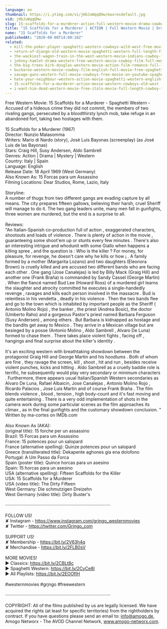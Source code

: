 ```yaml
---
language: en
thumbnail: https://i.ytimg.com/vi/jHbJuWqqQHw/maxresdefault.jpg
vid: jHbJuWqqQHw
slug: 15-scaffolds-for-a-murderer-action-full-western-movie-drama-cowboy-film-english
title: "15 Scaffolds for a Murderer | ACTION | Full Western Movie | Drama | Cowboy Film | English"
name: "15 Scaffolds for a Murderer"
publishedAt: "2020-08-08T14:00:18Z"
related:
  - kill-the-poker-player-spaghetti-western-cowboys-wild-west-free-movie-western-movies
  - return-of-django-old-western-movie-spaghetti-western-full-length-film-wild-west
  - the-wackiest-wagon-train-in-the-west-western-movie-indians-cowboy-film-full-length
  - johnny-hamlet-drama-western-free-western-movie-cowboy-film-full-movies
  - the-big-trees-kirk-douglas-western-movie-action-film-romance-full-length-movie
  - buckaroo-western-movie-cowboy-film-english-full-movie-free-spaghetti-western
  - savage-guns-western-full-movie-cowboys-free-movie-on-youtube-spaghetti-western
  - hate-your-neighbour-western-action-movie-spaghetti-western-english-cowboy-film
  - 15-scaffolds-for-a-murderer-action-movie-western-cowboys-old-west
  - i-want-him-dead-western-movie-free-italo-movie-full-length-cowboy-film
---
```


Free Western Movie: 15 Scaffolds for a Murderer - Spaghetti Western - Accused of a hideous crime they did not commit, the members of two rivaling gangs, persecuted by a bloodthirsty lynch mob, take refuge in an abandoned fort, taking two hostages with them. <br />
<br />
15 Scaffolds for a Murderer (1967)<br />
Director: Nunzio Malasomma<br />
Writers: Mario di Nardo (story), José Luis Bayonas (screenplay) (as José Luis de las Bayonas)<br />
Stars: Craig Hill, Susy Andersen, Aldo Sambrell <br />
Genres: Action | Drama | Mystery | Western <br />
Country: Italy | Spain<br />
Language: English<br />
Release Date: 18 April 1969 (West Germany) <br />
Also Known As: 15 Forcas para um Assassino <br />
Filming Locations: Dear Studios, Rome, Lazio, Italy <br />
<br />
Storyline:<br />
A number of thugs from two different gangs are evading capture by all means. The city prepares fifteen gallows, believing their harsh, cruel Sheriff will manage to do it. The two gang leaders unite, many men fall in gunfights, three women are murdered, but the end is a surprise to all.<br />
<br />
Reviews:<br />
"An Italian-Spanish co-production full of action , exaggerated characters, shootouts and loads of violence . There is plenty of action in the movie , guaranteeing some shoot'em up or stunts every few minutes . There's also an interesting intrigue and whodunit with some Giallo when happens a killing spree , and the question is : Who is the killer ? For money, for pleasure, for revenge, he doesn't care why he kills or how ¡ . A family formed by a mother (Margarita Lozano) and two daughters (Eleonora Brown) is cruelly killed and are accused two different bands who are facing each other . One gang (Jose Canalejas) is led by Billy Mack (Graig Hill) and another one (Frank Braña) is commanded by Sandy Cassel (George Martin) . When the fiancé named Bud Lee (Howard Ross) of a murdered girl learns the slaughter and atrocity committed he executes a single-handedly revenge , ravages and kills each person involved in the massacre . Bud is relentless in his vendetta , deadly in his violence . Then the two bands flee and go to the town which is inhabited by important people as the Sheriff ( Antonio Molino Rojo) , the banker , the priest (Andrea Bosic), the doctor (Umberto Raho) and a gorgeous Pastor's priest named Barbara Ferguson (Susy Andersen) , among others . But Barbara is kidnapped as hostage and the bandits get away to Mexico . They arrive in a Mexican village but are besieged by a posse (Antonio Molino , Aldo Sambrell , Alvaro De Luna) formed to chase them . There takes place violent fights , facing off , hangings and final surprise about the killer's identity .<br />
<br />
It's an exciting western with breathtaking showdown between the protagonist Graig Hill and George Martin and his hoodlums . Both of whom are fine , they ravage the screen, kill , shoot , hit and run , besides receive violent punches, kicks and hitting . Aldo Sambrell as a cruelly baddie role is terrific, he subsequently would play very secondary or minimum characters . Furthermore, there appears usual Italian/Spanish Western secondaries as Alvaro De Luna, Rafael Albaicin, Jose Canalejas , Antonio Molino Rojo , Ricardo Palacios , Jose Luis Martin and of course Frank Braña . The film blends violence , blood , tension , high body-count and it's fast moving and quite entertaining . There is a very odd implementation of shots in the camera work during some particular scenes as the film approaches its climax , as in the final gunfights and the customary showdown conclusion. " Written by ma-cortes on IMDb.com<br />
<br />
Also Known As (AKA):<br />
(original title): 15 forche per un assassino<br />
Brazil: 15 Forcas para um Assassino<br />
France: 15 potences pour un salopard<br />
France (alternative spelling): Quinze potences pour un salopard<br />
Greece (transliterated title): Dekapente aghones gia ena dolofono<br />
Portugal: A Um Passo da Forca<br />
Spain (poster title): Quince horcas para un asesino<br />
Spain: 15 horcas para un asesino<br />
USA (alternative spelling): Fifteen Scaffolds for the Killer<br />
USA: 15 Scaffolds for a Murderer<br />
USA (video title): The Dirty Fifteen<br />
West Germany: Die schmutzigen Dreizehn<br />
West Germany (video title): Dirty Buster's<br />
<br />
····················································································<br />
<br />
FOLLOW US!<br />
✘ Instagram - https://www.instagram.com/grjngo_westernmovies<br />
✘ Twitter - https://twitter.com/Grjngo_com<br />
<br />
SUPPORT US!<br />
✘ Membership - https://bit.ly/2V63h4q<br />
✘ Merchandise - https://bit.ly/2FLB0sV<br />
<br />
MORE MOVIES! <br />
► Classics: https://bit.ly/2CBLt8c <br />
► Spaghetti Western: https://bit.ly/2CyCe8I <br />
► All Playlists: https://bit.ly/2EOOfIH <br />
<br />
#westernmovies #grjngo #freewestern<br />
<br />
····················································································<br />
<br />
COPYRIGHT: All of the films published by us are legally licensed. We have acquired the rights (at least for specific territories) from the rightholders by contract. If you have questions please send an email to: info@amogo.de, Amogo Networx - The AVOD Channel Network, www.amogo-networx.com.